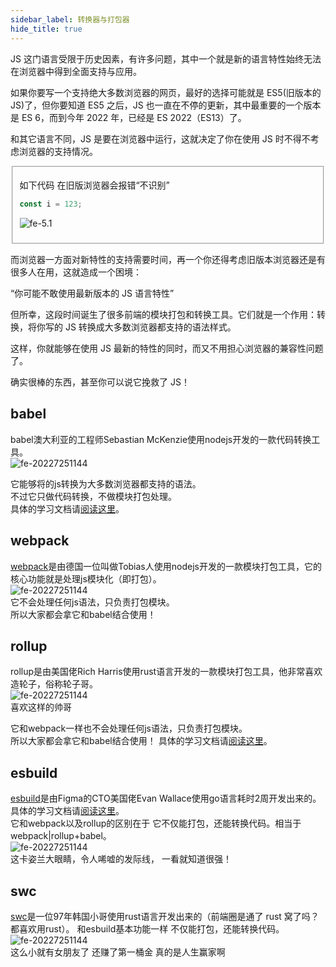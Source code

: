 ```yaml
---
sidebar_label: 转换器与打包器
hide_title: true
---
```



JS 这门语言受限于历史因素，有许多问题，其中一个就是新的语言特性始终无法在浏览器中得到全面支持与应用。

如果你要写一个支持绝大多数浏览器的网页，最好的选择可能就是 ES5(旧版本的 JS)了，但你要知道 ES5 之后，JS 也一直在不停的更新，其中最重要的一个版本是 ES 6，而到今年 2022 年，已经是 ES 2022（ES13）了。

和其它语言不同，JS 是要在浏览器中运行，这就决定了你在使用 JS 时不得不考虑浏览器的支持情况。

<Fieldset title="🌰 举个例子">

如下代码 在旧版浏览器会报错“不识别” 
```js
const i = 123;
```
![fe-5.1](/img/fe/5.1.png)

</Fieldset>



而浏览器一方面对新特性的支持需要时间，再一个你还得考虑旧版本浏览器还是有很多人在用，这就造成一个困境：

“你可能不敢使用最新版本的 JS 语言特性”

但所幸，这段时间诞生了很多前端的模块打包和转换工具。它们就是一个作用：转换，将你写的 JS 转换成大多数浏览器都支持的语法样式。

这样，你就能够在使用 JS 最新的特性的同时，而又不用担心浏览器的兼容性问题了。

确实很棒的东西，甚至你可以说它挽救了 JS！


## babel
babel澳大利亚的工程师Sebastian McKenzie使用nodejs开发的一款代码转换工具。   
![fe-20227251144](/img/fe/20227252035.jpg)  

它能够将的js转换为大多数浏览器都支持的语法。        
不过它只做代码转换，不做模块打包处理。   
具体的学习文档请[阅读这里](/babel/start)。

## webpack
[webpack](https://webpack.docschina.org/)是由德国一位叫做Tobias人使用nodejs开发的一款模块打包工具，它的核心功能就是处理js模块化（即打包）。     
![fe-20227251144](/img/fe/20227252029.jpg)  
它不会处理任何js语法，只负责打包模块。      
所以大家都会拿它和babel结合使用！

## rollup
rollup是由美国佬Rich Harris使用rust语言开发的一款模块打包工具，他非常喜欢造轮子，俗称轮子哥。   
![fe-20227251144](/img/fe/20227251201.jpg)    
喜欢这样的帅哥

它和webpack一样也不会处理任何js语法，只负责打包模块。   
所以大家都会拿它和babel结合使用！
具体的学习文档请[阅读这里](/webpack/pk#rollup)。



## esbuild
[esbuild](https://esbuild.github.io)是由Figma的CTO美国佬Evan Wallace使用go语言耗时2周开发出来的。具体的学习文档请[阅读这里](/webpack/pk#esbuild)。  
它和webpack以及rollup的区别在于 它不仅能打包，还能转换代码。相当于webpack|rollup+babel。    
![fe-20227251144](/img/fe/20227251144.jpg)   
这卡姿兰大眼睛，令人唏嘘的发际线， 一看就知道很强！   

## swc
[swc](https://swc.rs)是一位97年韩国小哥使用rust语言开发出来的（前端圈是通了 rust 窝了吗？都喜欢用rust）。
和esbuild基本功能一样 不仅能打包，还能转换代码。    
![fe-20227251144](/img/fe/20227251156.jpg)  
这么小就有女朋友了 还赚了第一桶金 真的是人生赢家啊
